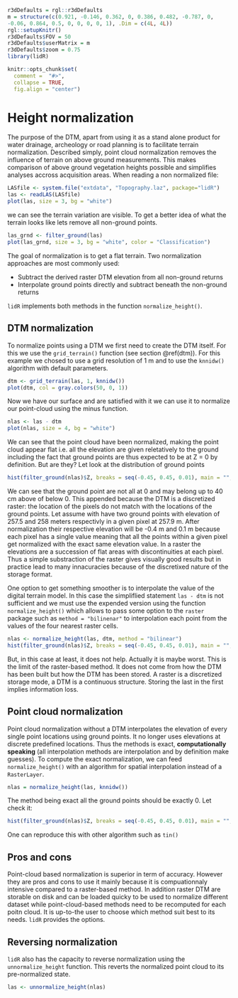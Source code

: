 ```r
r3dDefaults = rgl::r3dDefaults
m = structure(c(0.921, -0.146, 0.362, 0, 0.386, 0.482, -0.787, 0, 
-0.06, 0.864, 0.5, 0, 0, 0, 0, 1), .Dim = c(4L, 4L))
rgl::setupKnitr()
r3dDefaults$FOV = 50
r3dDefaults$userMatrix = m
r3dDefaults$zoom = 0.75
library(lidR)

knitr::opts_chunk$set(
  comment =  "#>", 
  collapse = TRUE,
  fig.align = "center")
```

# Height normalization {#norm}

The purpose of the DTM, apart from using it as a stand alone product for water drainage, archeology or road planning is to facilitate terrain normalization. Described simply, point cloud normalization removes the influence of terrain on above ground measurements. This makes comparison of above ground vegetation heights possible and simplifies analyses accross acquisition areas. When reading a non normalized file:

```r
LASfile <- system.file("extdata", "Topography.laz", package="lidR")
las <- readLAS(LASfile)
plot(las, size = 3, bg = "white")
```

we can see the terrain variation are visible. To get a better idea of what the terrain looks like lets remove all non-ground points.

```r
las_grnd <- filter_ground(las)
plot(las_grnd, size = 3, bg = "white", color = "Classification")
```

The goal of normalization is to get a flat terrain. Two normalization approaches are most commonly used:

* Subtract the derived raster DTM elevation from all non-ground returns 
* Interpolate ground points directly and subtract beneath the non-ground returns

`lidR` implements both methods in the function `normalize_height()`.

## DTM normalization

To normalize points using a DTM we first need to create the DTM itself. For this we use the `grid_terrain()` function (see section \@ref(dtm)). For this example we chosed to use a grid resolution of 1 m and to use the `knnidw()` algorithm with default parameters.

```r
dtm <- grid_terrain(las, 1, knnidw())
plot(dtm, col = gray.colors(50, 0, 1))
```

Now we have our surface and are satisfied with it we can use it to normalize our point-cloud using the minus function.

```r
nlas <- las - dtm
plot(nlas, size = 4, bg = "white")
```

We can see that the point cloud have been normalized, making the point cloud appear flat i.e. all the elevation are given reletatively to the ground including the fact that ground points are thus expected to be at Z = 0 by definition. But are they? Let look at the distribution of ground points

```r
hist(filter_ground(nlas)$Z, breaks = seq(-0.45, 0.45, 0.01), main = "", xlab = "Elevation")
```

We can see that the ground point are not all at 0 and may belong up to 40 cm above of below 0. This appended because the DTM is a discretized raster: the location of the pixels do not match with the locations of the ground points. Let assume with have two ground points with elevation of 257.5 and 258 meters respectivly in a given pixel at 257.9 m. After normalization their respective elevation will be -0.4 m and 0.1 m because each pixel has a single value meaning that all the points within a given pixel get normalized with the exact same elevation value. In a raster the elevations are a succession of flat areas with discontinuities at each pixel. Thus a simple substraction of the raster gives visually good results but in practice lead to many innacuracies because of the discretixed nature of the storage format.

One option to get something smoother is to interpolate the value of the digital terrain model. In this case the simpliflied statement `las - dtm` is not sufficient and we must use the expended version using the function `normalize_height()` which allows to pass some option to the `raster` package such as `method = "bilinenar"` to interpolation each point from the values of the four nearest raster cells.

```r
nlas <- normalize_height(las, dtm, method = "bilinear")
hist(filter_ground(nlas)$Z, breaks = seq(-0.45, 0.45, 0.01), main = "", xlab = "Elevation")
```

But, in this case at least, it does not help. Actually it is maybe worst. This is the limit of the raster-based method. It does not come from how the DTM has been built but how the DTM has been stored. A raster is a discretized storage mode, a DTM is a continuous structure. Storing the last in the first implies information loss.

## Point cloud normalization

Point cloud normalization without a DTM interpolates the elevation of every single point locations using ground points. It no longer uses elevations at discrete predefined locations. Thus the methods is exact, **computationally speaking** (all interpolation methods are interpolation and by definition make guesses). To compute the exact normalization, we can feed `normalize_height()` with an algorithm for spatial interpolation instead of a `RasterLayer`.

```r
nlas = normalize_height(las, knnidw())
```

The method being exact all the ground points should be exactly 0. Let check it:

```r
hist(filter_ground(nlas)$Z, breaks = seq(-0.45, 0.45, 0.01), main = "", xlab = "Elevation")
```

One can reproduce this with other algorithm such as `tin()`

## Pros and cons

Point-cloud based normalization is superior in term of accuracy. However they are pros and cons to use it mainly because it is compuationnaly intensive compared to a raster-based method. In addition raster DTM are storable on disk and can be loaded quicky to be used to normalize different dataset while point-cloud-based methods need to be recomputed for each poitn cloud. It is up-to-the user to choose which method suit best to its needs. `lidR` provides the options.

## Reversing normalization

`lidR` also has the capacity to reverse normalization using the `unnormalize_height` function. This reverts the normalized point cloud to its pre-normalized state.

```r
las <- unnormalize_height(nlas)
```

